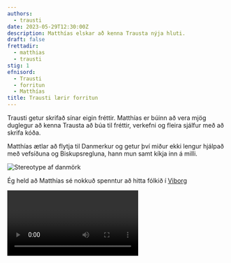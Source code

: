 ```yaml
---
authors:
  - trausti
date: 2023-05-29T12:30:00Z
description: Matthías elskar að kenna Trausta nýja hluti.
draft: false
frettadir:
  - matthias
  - trausti
stig: 1
efnisord:
  - Trausti
  - forritun
  - Matthías
title: Trausti lærir forritun
---
```


Trausti getur skrifað sínar eigin fréttir.
Matthías er búinn að vera mjög duglegur að kenna Trausta
að búa til fréttir, verkefni og fleira sjálfur með að skrifa kóða.

Matthías ætlar að flytja til Danmerkur og getur því miður ekki lengur
hjálpað með vefsíðuna og Biskupsregluna, hann mun samt kíkja inn á milli.

![Stereotype af danmörk](/static/images/faerslur/annad/danmörk.jpg)

Ég held að Matthías sé nokkuð spenntur að hitta fólkið í [Viborg](/verkefni/Vaffarnir)

<Video id="0HmaBGVClVg" />

Steindi Jr er nokkuð duglegur að syngja fyrir okkur.
Maggi mix er ekki glaður með það.

![steindi](/static/images/faerslur/annad/Steindi-Jr-ad-drekka.jpg)

Steindi tekur því rólega í rúminu.
